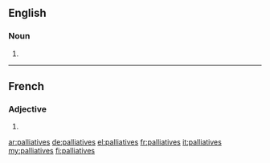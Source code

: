 ==English==

===Noun===
{{head|en|plural}}

# {{plural of|palliative|lang=en}}

----

==French==

===Adjective===
{{fr-adj-form}} {{g|f-p}}

# {{feminine plural of|palliatif|lang=fr}}

[[ar:palliatives]]
[[de:palliatives]]
[[el:palliatives]]
[[fr:palliatives]]
[[it:palliatives]]
[[my:palliatives]]
[[fi:palliatives]]